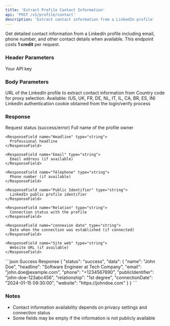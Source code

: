 ```yaml
---
title: 'Extract Profile Contact Information'
api: 'POST /v1/profile/contact'
description: 'Extract contact information from a LinkedIn profile'
---
```


Get detailed contact information from a LinkedIn profile including email, phone number, and other contact details when available.
<Note>
  This endpoint costs **1 credit** per request.
</Note>
### Header Parameters

<ParamField header="x-api-key" type="string" required>
  Your API key
</ParamField>

### Body Parameters

<ParamField body="linkedin_url" type="string" required>
  URL of the LinkedIn profile to extract contact information from
</ParamField>
<ParamField body="country" type="string" default="FR">
  Country code for proxy selection. Available: (US, UK, FR, DE, NL, IT, IL, CA, BR, ES, IN)
</ParamField>
<ParamField body="login_token" type="string" required>
  LinkedIn authentication cookie obtained from the login/verify process
</ParamField>

### Response

<ResponseField name="status" type="string">
  Request status (success/error)
</ResponseField>

<ResponseField name="data" type="object">
  <Expandable title="Properties">
    <ResponseField name="Name" type="string">
      Full name of the profile owner
    </ResponseField>
    
    <ResponseField name="Headline" type="string">
      Professional headline
    </ResponseField>
    
    <ResponseField name="Email" type="string">
      Email address (if available)
    </ResponseField>
    
    <ResponseField name="Téléphone" type="string">
      Phone number (if available)
    </ResponseField>
    
    <ResponseField name="Public Identifier" type="string">
      LinkedIn public profile identifier
    </ResponseField>
    
    <ResponseField name="Relation" type="string">
      Connection status with the profile
    </ResponseField>
    
    <ResponseField name="connexion date" type="string">
      Date when the connection was established (if connected)
    </ResponseField>
    
    <ResponseField name="Site web" type="string">
      Website URL (if available)
    </ResponseField>
  </Expandable>
</ResponseField>

<ResponseExample>
```json Success Response
{
    "status": "success",
    "data": {
        "name": "John Doe",
        "headline": "Software Engineer at Tech Company",
        "email": "john.doe@example.com",
        "phone": "+1234567890",
        "publicIdentifier": "john-doe-123abc456", 
        "relationship": "1st degree",
        "connectionDate": "2024-01-15 09:30:00",
        "website": "https://johndoe.com"
    }
}
```

</ResponseExample>

### Notes
- Contact information availability depends on privacy settings and connection status
- Some fields may be empty if the information is not publicly available